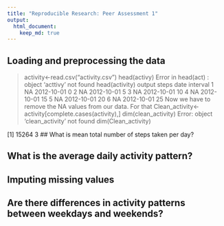 ```yaml
---
title: "Reproducible Research: Peer Assessment 1"
output: 
  html_document:
    keep_md: true
---
```



## Loading and preprocessing the data

> activity<-read.csv("activity.csv")
> head(activy)
Error in head(act) : object 'acttivy' not found
> head(activity)
output
  steps       date interval
1    NA 2012-10-01        0
2    NA 2012-10-01        5
3    NA 2012-10-01       10
4    NA 2012-10-01       15
5    NA 2012-10-01       20
6    NA 2012-10-01       25
Now we have to remove the NA values from our data. For that
> Clean_activity<-activity[complete.cases(activity),]
> dim(clean_activity)
Error: object 'clean_activity' not found
> dim(Clean_activity)

[1] 15264     3
## What is mean total number of steps taken per day?



## What is the average daily activity pattern?



## Imputing missing values



## Are there differences in activity patterns between weekdays and weekends?
